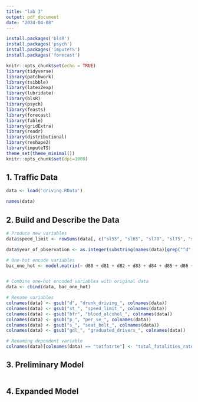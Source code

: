 ```yaml
---
title: "lab 3"
output: pdf_document
date: "2024-04-08"
---
```

```r
install.packages('blsR')
install.packages('psych')
install.packages('imputeTS')
install.packages('forecast')
```
```r
knitr::opts_chunk$set(echo = TRUE)
library(tidyverse)
library(patchwork)
library(tsibble)
library(latex2exp)
library(lubridate)
library(blsR)
library(psych)
library(feasts)
library(forecast)
library(fable)
library(gridExtra)
library(readr)
library(distributional)
library(reshape2)
library(imputeTS)
theme_set(theme_minimal())
knitr::opts_chunk$set(dpi=1000)

```

## 1. Traffic Data
```r
data <- load('driving.RData')
```

```r
names(data)
```


## 2. Build and Describe the Data 
```r
# Produce new variables
data$speed_limit <- rowSums(data[, c("sl55", "sl65", "sl70", "sl75", "slnone")])

data$year_of_observation <- as.integer(substring(names(data)[grep("^d", names(data))], 2))

# One-hot encode variables
bac_one_hot <- model.matrix(~ d80 + d81 + d82 + d83 + d84 + d85 + d86 + d87 + d88 + d89 + d90 + d91 + d92 + d93 + d94 + d95 + d96 + d97 + d98 + d99 + d00 + d01 + d02 + d03 + d04 - 1, data = data)


# Combine one-hot encoded variables with original data
data <- cbind(data, bac_one_hot)

# Rename variables
colnames(data) <- gsub("d", "drunk_driving_", colnames(data))
colnames(data) <- gsub("st_", "speed_limit_", colnames(data))
colnames(data) <- gsub("bfr", "blood_alcohol_", colnames(data))
colnames(data) <- gsub("p_", "per_se_", colnames(data))
colnames(data) <- gsub("s_", "seat_belt_", colnames(data))
colnames(data) <- gsub("gdl_", "graduated_drivers_", colnames(data))

# Renaming dependent variable
colnames(data)[colnames(data) == "totfatrte"] <- "total_fatalities_rate"

```


## 3. Preliminary Model 
```r



```

## 4. Expanded Model 
```r



```


